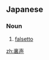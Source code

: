 ==Japanese==
{{ja-kanjitab|うら|こえ|k2=ごえ|r=y}}

===Noun===
{{ja-noun|うらごえ}}

# [[falsetto]]

[[zh:裏声]]